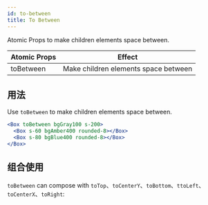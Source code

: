 ```yaml
---
id: to-between
title: To Between
---
```



Atomic Props to make children elements space between.

| Atomic Props | Effect                               |
| ------------ | ------------------------------------ |
| toBetween    | Make children elements space between |

## 用法

Use `toBetween` to make children elements space between.

```jsx live
<Box toBetween bgGray100 s-200>
  <Box s-60 bgAmber400 rounded-8></Box>
  <Box s-80 bgBlue400 rounded-8></Box>
</Box>
```

## 组合使用

`toBetween` can compose with `toTop`、`toCenterY`、`toBottom`、`ttoLeft`、`toCenterX`、`toRight`:

<LayoutEngine9 />
